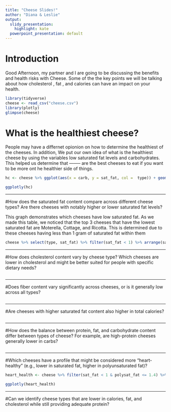 ```yaml
---
title: "Cheese Slides!"
author: "Diana & Leslie"
output:
  slidy_presentation: 
    highlight: kate
  powerpoint_presentation: default
---
```


# Introduction

Good Afternoon, my partner and I are going to be discussing the benefits and health risks with Cheese. Some of the the key points we will be talking about how cholesterol , fat , and calories can have an impact on your health.


```r
library(tidyverse)
cheese <- read_csv("cheese.csv")
library(plotly)
glimpse(cheese)

```
# What is the healthiest cheese?


People may have a differnet opionion on how to determine the healthiest of the cheeses. In addition, We put our own idea of what is the healthiest cheese by using the variables low saturated fat levels and carbohydrates.
This helped us determine that -------- are the best cheeses to eat if you 
want to be more ont he healthier side of things.

```r

hc <- cheese %>% ggplot(aes(x = carb, y = sat_fat, col =  type)) + geom_point()

ggplotly(hc)

```
***
#How does the saturated fat content compare across different cheese types? Are there cheeses with notably higher or lower saturated fat levels?

This graph demonstrates which cheeses have low saturated fat. As we made this table, we noticed that the top 3 cheeses that have the lowest saturated fat are Moterella, Cottage, and Ricotta. This is determined due to these cheeses having less than 1 gram of saturated fat within them

```r

cheese %>% select(type, sat_fat) %>% filter(sat_fat < 1) %>% arrange(sat_fat)

```
***
#How does cholesterol content vary by cheese type? Which cheeses are lower in cholesterol and might be better suited for people with specific dietary needs?
```r








```




***
#Does fiber content vary significantly across cheeses, or is it generally low across all types?

```r







```

***
#Are cheeses with higher saturated fat content also higher in total calories?

```r







```



***
#How does the balance between protein, fat, and carbohydrate content differ between types of cheese? For example, are high-protein cheeses generally lower in carbs?

```r







```




***
#Which cheeses have a profile that might be considered more "heart-healthy" (e.g., lower in saturated fat, higher in polyunsaturated fat)?

```r

heart_health <- cheese %>% filter(sat_fat < 1 & polysat_fat <= 1.4) %>% ggplot(aes(x = sat_fat, y = polysat_fat, col =  type)) + geom_point()

ggplotly(heart_health)

```
***
#Can we identify cheese types that are lower in calories, fat, and cholesterol while still providing adequate protein?


```r








```